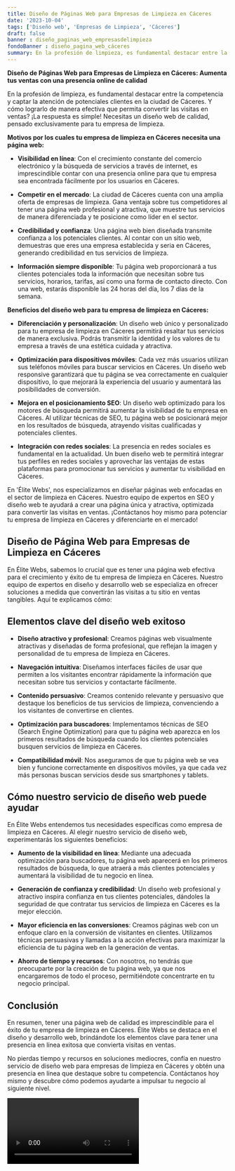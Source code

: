 ```yaml
---
title: Diseño de Páginas Web para Empresas de Limpieza en Cáceres
date: '2023-10-04'
tags: ['Diseño web', 'Empresas de Limpieza', 'Cáceres']
draft: false
banner : diseño_paginas_web_empresasdelimpieza
fondoBanner : diseño_pagina_web_cáceres
summary: En la profesión de limpieza, es fundamental destacar entre la competencia y captar la atención de potenciales clientes en la ciudad de Cáceres. Y cómo lograrlo de manera efectiva que permita convertir las visitas en ventas? ¡La respuesta es simple! Necesitas un diseño web de calidad, pensado exclusivamente para tu empresa de limpieza.
---
```


**Diseño de Páginas Web para Empresas de Limpieza en Cáceres: Aumenta tus ventas con una presencia online de calidad**

En la profesión de limpieza, es fundamental destacar entre la competencia y captar la atención de potenciales clientes en la ciudad de Cáceres. Y cómo lograrlo de manera efectiva que permita convertir las visitas en ventas? ¡La respuesta es simple! Necesitas un diseño web de calidad, pensado exclusivamente para tu empresa de limpieza.

**Motivos por los cuales tu empresa de limpieza en Cáceres necesita una página web:**

- **Visibilidad en línea**: Con el crecimiento constante del comercio electrónico y la búsqueda de servicios a través de internet, es imprescindible contar con una presencia online para que tu empresa sea encontrada fácilmente por los usuarios en Cáceres.

- **Competir en el mercado**: La ciudad de Cáceres cuenta con una amplia oferta de empresas de limpieza. Gana ventaja sobre tus competidores al tener una página web profesional y atractiva, que muestre tus servicios de manera diferenciada y te posicione como líder en el sector.

- **Credibilidad y confianza**: Una página web bien diseñada transmite confianza a los potenciales clientes. Al contar con un sitio web, demuestras que eres una empresa establecida y seria en Cáceres, generando credibilidad en tus servicios de limpieza.

- **Información siempre disponible**: Tu página web proporcionará a tus clientes potenciales toda la información que necesitan sobre tus servicios, horarios, tarifas, así como una forma de contacto directo. Con una web, estarás disponible las 24 horas del día, los 7 días de la semana.

**Beneficios del diseño web para tu empresa de limpieza en Cáceres:**

- **Diferenciación y personalización**: Un diseño web único y personalizado para tu empresa de limpieza en Cáceres permitirá resaltar tus servicios de manera exclusiva. Podrás transmitir la identidad y los valores de tu empresa a través de una estética cuidada y atractiva.

- **Optimización para dispositivos móviles**: Cada vez más usuarios utilizan sus teléfonos móviles para buscar servicios en Cáceres. Un diseño web responsive garantizará que tu página se vea correctamente en cualquier dispositivo, lo que mejorará la experiencia del usuario y aumentará las posibilidades de conversión.

- **Mejora en el posicionamiento SEO**: Un diseño web optimizado para los motores de búsqueda permitirá aumentar la visibilidad de tu empresa en Cáceres. Al utilizar técnicas de SEO, tu página web se posicionará mejor en los resultados de búsqueda, atrayendo visitas cualificadas y potenciales clientes.

- **Integración con redes sociales**: La presencia en redes sociales es fundamental en la actualidad. Un buen diseño web te permitirá integrar tus perfiles en redes sociales y aprovechar las ventajas de estas plataformas para promocionar tus servicios y aumentar tu visibilidad en Cáceres.

En 'Élite Webs', nos especializamos en diseñar páginas web enfocadas en el sector de limpieza en Cáceres. Nuestro equipo de expertos en SEO y diseño web te ayudará a crear una página única y atractiva, optimizada para convertir las visitas en ventas. ¡Contáctanos hoy mismo para potenciar tu empresa de limpieza en Cáceres y diferenciarte en el mercado!

<GifSeo />

<Cta />

## Diseño de Página Web para Empresas de Limpieza en Cáceres

En Élite Webs, sabemos lo crucial que es tener una página web efectiva para el crecimiento y éxito de tu empresa de limpieza en Cáceres. Nuestro equipo de expertos en diseño y desarrollo web se especializa en ofrecer soluciones a medida que convertirán las visitas a tu sitio en ventas tangibles. Aquí te explicamos cómo:

## Elementos clave del diseño web exitoso

- **Diseño atractivo y profesional**: Creamos páginas web visualmente atractivas y diseñadas de forma profesional, que reflejan la imagen y personalidad de tu empresa de limpieza en Cáceres.

- **Navegación intuitiva**: Diseñamos interfaces fáciles de usar que permiten a los visitantes encontrar rápidamente la información que necesitan sobre tus servicios y contactarte fácilmente.

- **Contenido persuasivo**: Creamos contenido relevante y persuasivo que destaque los beneficios de tus servicios de limpieza, convenciendo a los visitantes de convertirse en clientes.

- **Optimización para buscadores**: Implementamos técnicas de SEO (Search Engine Optimization) para que tu página web aparezca en los primeros resultados de búsqueda cuando los clientes potenciales busquen servicios de limpieza en Cáceres.

- **Compatibilidad móvil**: Nos aseguramos de que tu página web se vea bien y funcione correctamente en dispositivos móviles, ya que cada vez más personas buscan servicios desde sus smartphones y tablets.

## Cómo nuestro servicio de diseño web puede ayudar

En Élite Webs entendemos tus necesidades específicas como empresa de limpieza en Cáceres. Al elegir nuestro servicio de diseño web, experimentarás los siguientes beneficios:

- **Aumento de la visibilidad en línea**: Mediante una adecuada optimización para buscadores, tu página web aparecerá en los primeros resultados de búsqueda, lo que atraerá a más clientes potenciales y aumentará la visibilidad de tu negocio en línea.

- **Generación de confianza y credibilidad**: Un diseño web profesional y atractivo inspira confianza en tus clientes potenciales, dándoles la seguridad de que contratar tus servicios de limpieza en Cáceres es la mejor elección.

- **Mayor eficiencia en las conversiones**: Creamos páginas web con un enfoque claro en la conversión de visitantes en clientes. Utilizamos técnicas persuasivas y llamadas a la acción efectivas para maximizar la eficiencia de tu página web en la generación de ventas.

- **Ahorro de tiempo y recursos**: Con nosotros, no tendrás que preocuparte por la creación de tu página web, ya que nos encargaremos de todo el proceso, permitiéndote concentrarte en tu negocio principal.

## Conclusión

En resumen, tener una página web de calidad es imprescindible para el éxito de tu empresa de limpieza en Cáceres. Élite Webs se destaca en el diseño y desarrollo web, brindándote los elementos clave para tener una presencia en línea exitosa que convierta visitas en ventas.

No pierdas tiempo y recursos en soluciones mediocres, confía en nuestro servicio de diseño web para empresas de limpieza en Cáceres y obtén una presencia en línea que destaque sobre tu competencia. Contáctanos hoy mismo y descubre cómo podemos ayudarte a impulsar tu negocio al siguiente nivel.

<Video />

<CtaBot job='Empresas de Limpieza' city='Cáceres'/>

<Gmaps query='Cáceres+españa+maps' />